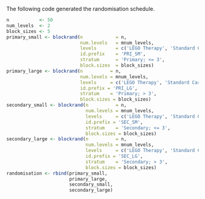 The following code generated the randomisation schedule.

```r
n           <- 50
num_levels  <- 2
block_sizes <- 5
primary_small <- blockrand(n            = n,
                           num.levels   = mnum_levels,
                           levels       = c('LEGO Therapy', 'Standard Care'),
                           id.prefix    = 'PRI_SM',
                           stratum      = 'Primary; <= 3',
                           block.sizes  = block_sizes)
primary_large <- blockrand(n          = n,
                           num.levels = mnum_levels,
                           levels     = c('LEGO Therapy', 'Standard Care'),
                           id.prefix = 'PRI_LG',
                           stratum    = 'Primary; > 3',
                           block.sizes = block_sizes)
secondary_small <- blockrand(n          = n,
                             num.levels = mnum_levels,
                             levels     = c('LEGO Therapy', 'Standard Care'),
                             id.prefix = 'SEC_SM',
                             stratum    = 'Secondary; <= 3',
                             block.sizes = block_sizes)
secondary_large <- blockrand(n          = n,
                             num.levels = mnum_levels,
                             levels     = c('LEGO Therapy', 'Standard Care'),
                             id.prefix = 'SEC_LG',
                             stratum    = 'Secondary; > 3',
                             block.sizes = block_sizes)
randomisation <- rbind(primary_small,
                       primary_large,
                       secondary_small,
                       secondary_large)

```
